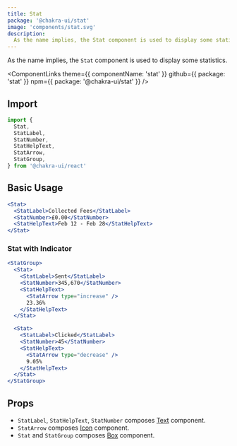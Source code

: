 ```yaml
---
title: Stat
package: '@chakra-ui/stat'
image: 'components/stat.svg'
description:
  As the name implies, the Stat component is used to display some statistics.
---
```


As the name implies, the `Stat` component is used to display some statistics.

<ComponentLinks
  theme={{ componentName: 'stat' }}
  github={{ package: 'stat' }}
  npm={{ package: '@chakra-ui/stat' }}
/>

## Import

```js
import {
  Stat,
  StatLabel,
  StatNumber,
  StatHelpText,
  StatArrow,
  StatGroup,
} from '@chakra-ui/react'
```

## Basic Usage

```jsx
<Stat>
  <StatLabel>Collected Fees</StatLabel>
  <StatNumber>£0.00</StatNumber>
  <StatHelpText>Feb 12 - Feb 28</StatHelpText>
</Stat>
```

### Stat with Indicator

```jsx
<StatGroup>
  <Stat>
    <StatLabel>Sent</StatLabel>
    <StatNumber>345,670</StatNumber>
    <StatHelpText>
      <StatArrow type="increase" />
      23.36%
    </StatHelpText>
  </Stat>

  <Stat>
    <StatLabel>Clicked</StatLabel>
    <StatNumber>45</StatNumber>
    <StatHelpText>
      <StatArrow type="decrease" />
      9.05%
    </StatHelpText>
  </Stat>
</StatGroup>
```

## Props

- `StatLabel`, `StatHelpText`, `StatNumber` composes
  [Text](/docs/typography/text) component.
- `StatArrow` composes [Icon](/icon) component.
- `Stat` and `StatGroup` composes [Box](/docs/layout/box) component.

<PropsTable of="Stat" />
